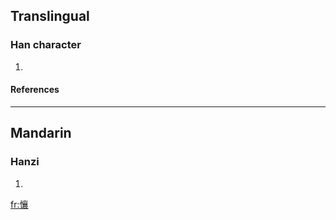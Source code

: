 ==Translingual==
===Han character===
{{Han char|rn=61|rad=心|as=17|sn=20|four=9003<sub>2</sub>|canj=心卜口女 (PYRV)}}
# {{defn|Han|sort=心17}}
====References====
{{Han ref|kx=0408.320|dkj=11476|dj=0750.070|hdz=42370.200|uh=61F9|ud=25081|bh=F44A|bd=62538}}

----
==Mandarin==
===Hanzi===
{{cmn-hanzi|pin=[[ràng]] ([[rang4]])|wg=jang<sup>4</sup>}}
# {{defn|Mandarin}}

[[fr:懹]]